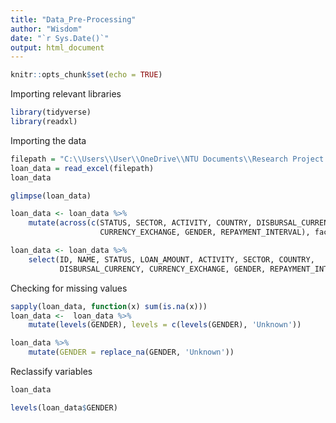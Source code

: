 ```yaml
---
title: "Data_Pre-Processing"
author: "Wisdom"
date: "`r Sys.Date()`"
output: html_document
---
```


```r
knitr::opts_chunk$set(echo = TRUE)
```

Importing relevant libraries
```r
library(tidyverse)
library(readxl)
```

Importing the data

```r
filepath = "C:\\Users\\User\\OneDrive\\NTU Documents\\Research Project - R Codes\\MSC Research\\KIVA_Africa.xlsx"
loan_data = read_excel(filepath)
loan_data
```

```r
glimpse(loan_data)
```

```r
loan_data <- loan_data %>% 
    mutate(across(c(STATUS, SECTOR, ACTIVITY, COUNTRY, DISBURSAL_CURRENCY,
                    CURRENCY_EXCHANGE, GENDER, REPAYMENT_INTERVAL), factor))
```

```r
loan_data <- loan_data %>%
    select(ID, NAME, STATUS, LOAN_AMOUNT, ACTIVITY, SECTOR, COUNTRY,
           DISBURSAL_CURRENCY, CURRENCY_EXCHANGE, GENDER, REPAYMENT_INTERVAL)
```


Checking for missing values
```r
sapply(loan_data, function(x) sum(is.na(x)))
loan_data <-  loan_data %>%
    mutate(levels(GENDER), levels = c(levels(GENDER), 'Unknown'))

loan_data %>%
    mutate(GENDER = replace_na(GENDER, 'Unknown'))
```
Reclassify variables

```r
loan_data
```

```r
levels(loan_data$GENDER)

```

